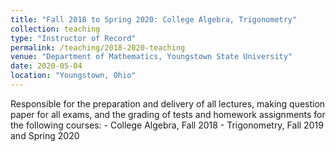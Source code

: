 ```yaml
---
title: "Fall 2018 to Spring 2020: College Algebra, Trigonometry"
collection: teaching
type: "Instructor of Record"
permalink: /teaching/2018-2020-teaching
venue: "Department of Mathematics, Youngstown State University"
date: 2020-05-04
location: "Youngstown, Ohio"
---
```



Responsible for the preparation and delivery of all lectures, making question paper for all exams, and the grading of tests and homework assignments for the following courses:
- College Algebra, Fall 2018
- Trigonometry, Fall 2019 and Spring 2020